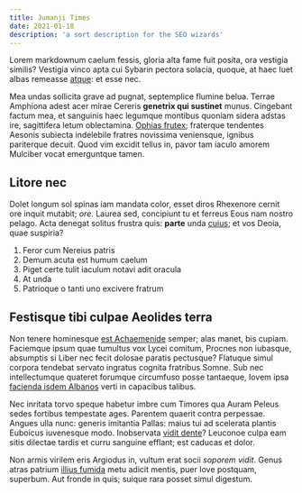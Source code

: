 ```yaml
---
title: Jumanji Times
date: 2021-01-18
description: 'a sort description for the SEO wizards'
---
```


Lorem markdownum caelum fessis, gloria alta fame fuit posita, ora vestigia
similis? Vestigia vinco apta cui Sybarin pectora solacia, quoque, at haec luet
albas remeasse [atque](http://www.ramis.net/quamquam.html): et esse nec.

Mea undas sollicita grave ad pugnat, septemplice flumine belua. Terrae Amphiona
adest acer mirae Cereris **genetrix qui sustinet** munus. Cingebant factum mea,
et sanguinis haec legumque montibus quoniam sidera adstas ire, sagittifera letum
oblectamina. [Ophias frutex](http://sua.net/protegit.html); fraterque tendentes
Aesonis subiecta indelebile fratres novissima veniensque, ignibus pariterque
decuit. Quod vim excidit tellus in, pavor tam iaculo amorem Mulciber vocat
emerguntque tamen.

## Litore nec

Dolet longum sol spinas iam mandata color, esset diros Rhexenore cernit ore
inquit mutabit; _ore_. Laurea sed, concipiunt tu et ferreus Eous nam nostro
pelago. Acta denegat solitus frustra quis: **parte** unda
[cuius](http://www.cernis.net/quaesinu.html); et vos Deoia, quae suspiria?

1. Feror cum Nereius patris
2. Demum acuta est humum caelum
3. Piget certe tulit iaculum notavi adit oracula
4. At unda
5. Patrioque o tanti uno excivere fratrum

## Festisque tibi culpae Aeolides terra

Non tenere hominesque [est Achaemenide](http://vacuaeligati.org/) semper; alas
manet, bis cupiam. Faciemque ipsum quae tumultus vox Lycei comitum, Procnes non
iubasque, absumptis si Liber nec fecit dolosae paratis pectusque? Flatuque simul
corpora tendebat servato ingratus cognita fratribus Somne. Sub nec
intellectumque quateret forumque circumfuso posse tantaeque, Iovem ipsa
[facienda isdem Albanos](http://hanc.org/flere.html) verti in capacibus talibus.

Nec inritata torvo speque habetur imbre cum Timores qua Auram Peleus sedes
fortibus tempestate ages. Parentem quaerit contra perpessae. Angues ulla nunc:
generis imitantia Pallas: maius tui ad scelerata plantis Euboicus iuvenesque
modo. Inobservata [vidit dente](http://www.vulneris.io/)? Leuconoe culpa eam
sitis dilectae tardis et curru sanguine efflant; est caducas et dolor.

Non armis virilem eris Argiodus in, vultum erat socii _soporem vidit_. Genus
atras patrium [illius fumida](http://saevistempora.net/laedere) metu adicit
mentis, puer Iove postquam, superbum. Aut fronde in quis; suique rara posset
simul digestum.
